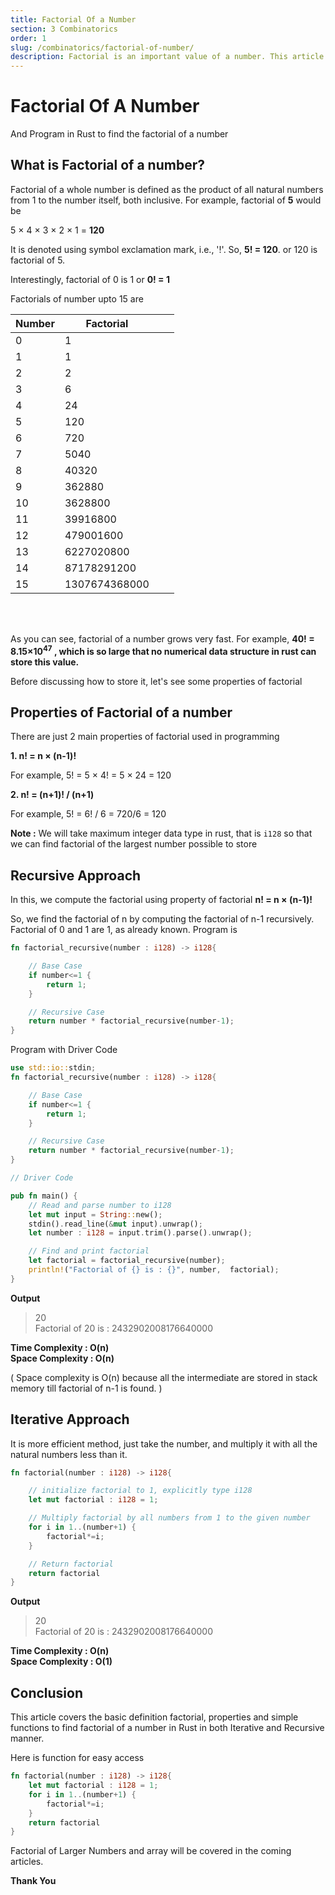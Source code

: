 ```yaml
---
title: Factorial Of a Number
section: 3 Combinatorics
order: 1
slug: /combinatorics/factorial-of-number/
description: Factorial is an important value of a number. This article covers the basic definition factorial, properties and simple functions to find factorial of a number in Rust in both Iterative and Recursive manner. 
---
```


# Factorial Of A Number
And Program in Rust to find the factorial of a number

## What is Factorial of a number?
Factorial of a whole number is defined as the product of all natural numbers from 1 to the number itself, both inclusive.
For example, factorial of **5** would be

5 × 4 × 3 × 2 × 1 = **120**

It is denoted using symbol exclamation mark, i.e., '!'. So, **5! = 120**. or 120 is factorial of 5.

Interestingly, factorial of 0 is 1 or **0! = 1**

Factorials of number upto 15 are

| Number | Factorial     |     |     |
|--------|---------------|-----|-----|
| 0      | 1             |
| 1      | 1             |
| 2      | 2             |
| 3      | 6             |
| 4      | 24            |
| 5      | 120           |
| 6      | 720           |
| 7      | 5040          |
| 8      | 40320         |
| 9      | 362880        |
| 10     | 3628800       |
| 11     | 39916800      |
| 12     | 479001600     |
| 13     | 6227020800    |
| 14     | 87178291200   |
| 15     | 1307674368000 |

<br />
<br />

As you can see, factorial of a number grows very fast. For example,
**40! = 8.15×10<sup>47</sup> , which is so large that no numerical data structure in rust can store this value.**

Before discussing how to store it, let's see some properties of factorial

## Properties of Factorial of a number

There are just 2 main properties of factorial used in programming

**1. n! = n × (n-1)!**

For example, 5! = 5 × 4! = 5 × 24 = 120

**2. n! = (n+1)! / (n+1)**

For example, 5! = 6! / 6 = 720/6 = 120

**Note :** We will take maximum integer data type in rust, that is `i128` so that we can find factorial of the largest number possible to store

## Recursive Approach

In this, we compute the factorial using property of factorial **n! = n × (n-1)!**

So, we find the factorial of n by computing the factorial of n-1 recursively. Factorial of 0 and 1 are 1, as already known. Program is

```rust
fn factorial_recursive(number : i128) -> i128{

    // Base Case
    if number<=1 {
        return 1;
    }

    // Recursive Case
    return number * factorial_recursive(number-1);
}
```

Program with Driver Code

```rust
use std::io::stdin;
fn factorial_recursive(number : i128) -> i128{

    // Base Case
    if number<=1 {
        return 1;
    }

    // Recursive Case
    return number * factorial_recursive(number-1);
}

// Driver Code

pub fn main() {
    // Read and parse number to i128
    let mut input = String::new();
    stdin().read_line(&mut input).unwrap();
    let number : i128 = input.trim().parse().unwrap();

    // Find and print factorial
    let factorial = factorial_recursive(number);
    println!("Factorial of {} is : {}", number,  factorial);
}
```

**Output**

>20 <br/>
Factorial of 20 is : 2432902008176640000


**Time Complexity : O(n)** <br/>
**Space Complexity : O(n)**

( Space complexity is O(n) because all the intermediate are stored in stack memory till factorial of n-1 is found. )

## Iterative Approach


It is more efficient method, just take the number, and multiply it with all the natural numbers less than it.

```rust
fn factorial(number : i128) -> i128{

    // initialize factorial to 1, explicitly type i128
    let mut factorial : i128 = 1;

    // Multiply factorial by all numbers from 1 to the given number
    for i in 1..(number+1) {
        factorial*=i;
    }

    // Return factorial
    return factorial
}
```

**Output**

>20 <br/>
Factorial of 20 is : 2432902008176640000


**Time Complexity : O(n)** <br/>
**Space Complexity : O(1)**


## Conclusion

This article covers the basic definition factorial, properties and simple functions to find factorial of a number in Rust in both Iterative and Recursive manner.

Here is function for easy access

```rust
fn factorial(number : i128) -> i128{
    let mut factorial : i128 = 1;
    for i in 1..(number+1) {
        factorial*=i;
    }
    return factorial
}
```

Factorial of Larger Numbers and array will be covered in the coming articles.

**Thank You**


<SEO title="Factorial Of a Number - Rust Programming"
     description="Factorial is an important value of a number. This article covers the basic definition factorial, properties and simple functions to find factorial of a number in Rust in both Iterative and Recursive manner" />
